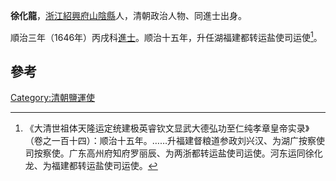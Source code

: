 '''徐化龍'''，[[浙江|浙江]][[紹興府|紹興府]][[山陰縣|山陰縣]]人，清朝政治人物、同進士出身。

順治三年（1646年）丙戌科[[進士|進士]]。顺治十五年，升任湖福建都转运盐使司运使<ref>《大清世祖体天隆运定统建极英睿钦文显武大德弘功至仁纯孝章皇帝实录》（卷之一百十四）：顺治十五年。……升福建督粮道参政刘兴汉、为湖广按察使司按察使。广东高州府知府罗丽辰、为两浙都转运盐使司运使。河东运同徐化龙、为福建都转运盐使司运使。</ref>。

==參考==
{{reflist}}
{{清朝人物小作品}}
{{顺治三年丙戌科殿试金榜}}
{{DEFAULTSORT:Xu徐}}
[[Category:清朝鹽運使|Category:清朝鹽運使]]